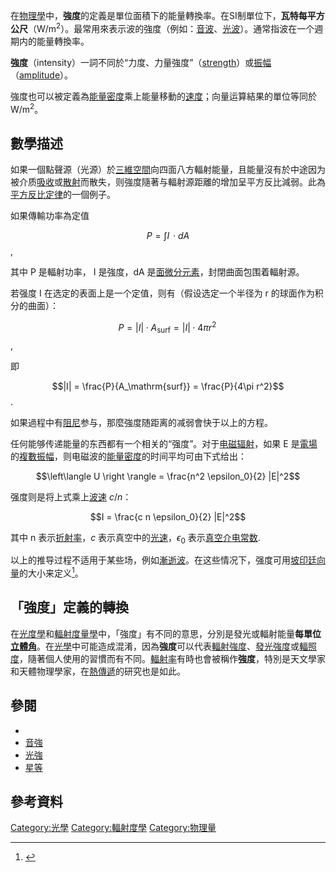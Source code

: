 在[[物理學|物理學]]中，'''強度'''的定義是單位面積下的能量轉換率。在SI制單位下，'''瓦特每平方公尺'''（W/m<sup>2</sup>）。最常用來表示波的強度（例如：[[音波|音波]]、[[光波|光波]]）。通常指波在一个週期内的能量轉換率。

'''強度'''（intensity）一詞不同於“力度、力量強度”（[[wikt:strength|strength]]）或[[振幅|振幅]]（[[wikt:amplitude|amplitude]]）。

強度也可以被定義為[[能量密度|能量密度]]乘上能量移動的[[速度|速度]]；向量运算結果的單位等同於 W/m<sup>2</sup>。

==數學描述==
如果一個點聲源（光源）於[[三維空間|三維空間]]向四面八方輻射能量，且能量沒有於中途因为被介质[[吸收|吸收]]或[[散射|散射]]而散失，则強度隨著与輻射源距離的增加呈平方反比減弱。此為[[平方反比定律|平方反比定律]]的一個例子。

如果傳輸功率為定值

:<math>P = \int I\, \cdot dA</math>,

其中 P 是輻射功率， I 是強度，dA 是[[微分學|面微分元素]]，封閉曲面包围着輻射源。 

若强度 I 在选定的表面上是一个定值，则有（假设选定一个半径为 r 的球面作为积分的曲面）：

:<math>P = |I| \cdot A_\mathrm{surf} = |I| \cdot 4\pi r^2 \,</math>, <!-- "\,": other two equations get PNG treatment -->

即

:<math>|I| = \frac{P}{A_\mathrm{surf}} = \frac{P}{4\pi r^2}</math>.

如果過程中有[[阻尼|阻尼]]参与，那麼強度随距离的减弱會快于以上的方程。 


任何能够传递能量的东西都有一个相关的“强度”。对于[[电磁辐射|电磁辐射]]，如果 E 是[[電場|電場]]的[[复数_(数学)|複數]][[振幅|振幅]]，则电磁波的[[能量密度|能量密度]]的时间平均可由下式给出：

:<math>\left\langle U \right \rangle = \frac{n^2 \epsilon_0}{2} |E|^2 </math>

强度则是将上式乘上[[波速|波速]] <math>c/n</math>：

:<math>I = \frac{c n \epsilon_0}{2} |E|^2</math>

其中 n 表示[[折射率|折射率]]，<math>c</math> 表示真空中的[[光速|光速]]，<math>\epsilon_0</math> 表示[[真空介电常数|真空介电常数]].

以上的推导过程不适用于某些场，例如[[漸逝波|漸逝波]]。在这些情况下，强度可用[[坡印廷向量|坡印廷向量]]的大小来定义<ref>{{cite web |work=Encyclopedia of Laser Physics and Technology |title=Optical Intensity |url=http://www.rp-photonics.com/optical_intensity.html |publisher=RP Photonics |first=Rüdiger |last=Paschotta |accessdate=2013-07-21 |archive-date=2013-10-21 |archive-url=https://web.archive.org/web/20131021211053/http://www.rp-photonics.com/optical_intensity.html |dead-url=no }}</ref>。

==「強度」定義的轉換==
在[[光度學|光度學]]和[[輻射度量學|輻射度量學]]中，「強度」有不同的意思，分別是發光或輻射能量'''每單位[[立體角|立體角]]'''。在[[光學|光學]]中可能造成混淆，因為'''強度'''可以代表[[輻射強度|輻射強度]]、[[發光強度|發光強度]]或[[輻照度|輻照度]]，隨著個人使用的習慣而有不同。[[輻射率|輻射率]]有時也會被稱作'''強度'''，特別是天文學家和天體物理學家，在[[熱傳遞|熱傳遞]]的研究也是如此。

==參閱==
* {{le|场强|Field strength}}
* [[音強|音強]]
* [[光強|光強]]
* [[星等|星等]]

{{國際單位制光度單位|1|self}}<!-- parameter 1 = table 1, parameter 2=compare page self reference -->
{{國際單位制輻射量單位|2|self}}<!-- parameter 1 = table 2, parameter 2=compare page self reference -->

== 參考資料 ==
<references/>

{{DEFAULTSORT:Intensity (Physics)}}
[[Category:光學|Category:光學]]
[[Category:輻射度學|Category:輻射度學]]
[[Category:物理量|Category:物理量]]